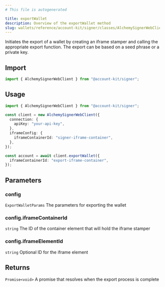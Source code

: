 ```yaml
---
# This file is autogenerated

title: exportWallet
description: Overview of the exportWallet method
slug: wallets/reference/account-kit/signer/classes/AlchemySignerWebClient/exportWallet
---
```


Initiates the export of a wallet by creating an iframe stamper and calling the appropriate export function.
The export can be based on a seed phrase or a private key.

## Import

```ts
import { AlchemySignerWebClient } from "@account-kit/signer";
```

## Usage

```ts
import { AlchemySignerWebClient } from "@account-kit/signer";

const client = new AlchemySignerWebClient({
  connection: {
    apiKey: "your-api-key",
  },
  iframeConfig: {
    iframeContainerId: "signer-iframe-container",
  },
});

const account = await client.exportWallet({
  iframeContainerId: "export-iframe-container",
});
```

## Parameters

### config

`ExportWalletParams`
The parameters for exporting the wallet

### config.iframeContainerId

`string`
The ID of the container element that will hold the iframe stamper

### config.iframeElementId

`string`
Optional ID for the iframe element

## Returns

`Promise<void>`
A promise that resolves when the export process is complete
